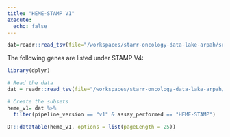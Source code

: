 ```yaml
---
title: "HEME-STAMP V1"
execute:
  echo: false
---
```



```r
dat=readr::read_tsv(file="/workspaces/starr-oncology-data-lake-arpah/src/stamp_data_dict/oncology_stamp_metadata.tsv")

```

The following genes are listed under STAMP V4:

```r
library(dplyr)

# Read the data
dat = readr::read_tsv(file="/workspaces/starr-oncology-data-lake-arpah/src/stamp_data_dict/oncology_stamp_metadata.tsv")

# Create the subsets
heme_v1= dat %>% 
  filter(pipeline_version == "v1" & assay_performed == "HEME-STAMP")

DT::datatable(heme_v1, options = list(pageLength = 25))
```
